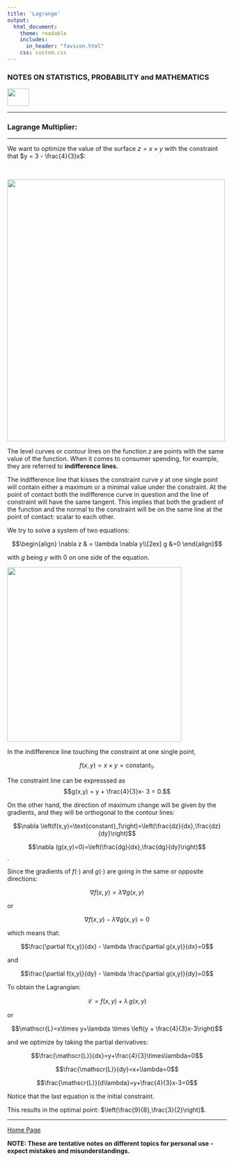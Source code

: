 ```yaml
---
title: 'Lagrange'
output: 
  html_document:
    theme: readable
    includes:
      in_header: "favicon.html" 
    css: custom.css
---
```



### **NOTES ON STATISTICS, PROBABILITY and MATHEMATICS**

<a href="http://rinterested.github.io/statistics/index.html">
<img HEIGHT="40" WIDTH="50" src="logo.PNG"></a>

---

### Lagrange Multiplier:

---

We want to optimize the value of the surface $z = x \times y$ with the constraint that $y = 3 - \frac{4}{3}x$:

<br>

<img height="600" width="500" src="https://cloud.githubusercontent.com/assets/9312897/16436652/97b580c2-3d6d-11e6-8629-6bd9fe82e52a.png">

The level curves or contour lines on the function $z$ are points with the same value of the function. When it comes to consumer spending, for example, they are referred to **indifference lines.**

The indifference line that kisses the constraint curve $y$ at one single point will contain either a maximum or a minimal value under the constraint. At the point of contact both the indifference curve in question and the line of constraint will have the same tangent. This implies that both the gradient of the function and the normal to the constraint will be on the same line at the point of contact: scalar to each other.

We try to solve a system of two equations:

$$\begin{align}
\nabla z & = \lambda \nabla y\\[2ex]
g &=0
\end{align}$$

with $g$ being $y$ with $0$ on one side of the equation.

<img height="400" width="400" src="https://cloud.githubusercontent.com/assets/9312897/16436796/e7642c62-3d6e-11e6-926a-a83ed3130cdc.png">

In the indifference line touching the constraint at one single point, 

$$f(x,y) = x\times y = \text{constant}_1.$$

The constraint line can be expresssed as $$g(x,y) = y + \frac{4}{3}x- 3 = 0.$$

On the other hand, the direction of maximum change will be given by the gradients, and they will be orthogonal to the contour lines:

$$\nabla \left(f(x,y)=\text{constant}_1\right)=\left(\frac{dz}{dx},\frac{dz}{dy}\right)$$

$$\nabla (g(x,y)=0)=\left(\frac{dg}{dx},\frac{dg}{dy}\right)$$.

Since the gradients of $f(\cdot)$ and $g(\cdot)$ are going in the same or opposite directions:

$$\nabla f(x,y) = \lambda \nabla g(x,y)$$

or

$$\nabla f(x,y) - \lambda \nabla g(x,y)= 0$$

which means that:

$$\frac{\partial f(x,y)}{dx} - \lambda \frac{\partial g(x,y)}{dx}=0$$

and

$$\frac{\partial f(x,y)}{dy} - \lambda \frac{\partial g(x,y)}{dy}=0$$

To obtain the Lagrangian:

$$\mathscr{L}=f(x,y)+\lambda \,g(x,y)$$

or

$$\mathscr{L}=x\times y+\lambda \times  \left(y + \frac{4}{3}x-3\right)$$

and we optimize by taking the partial derivatives:

$$\frac{\mathscr{L}}{dx}=y+\frac{4}{3}\times\lambda=0$$

$$\frac{\mathscr{L}}{dy}=x+\lambda=0$$

$$\frac{\mathscr{L}}{d\lambda}=y+\frac{4}{3}x-3=0$$

Notice that the last equation is the initial constraint.

This results in the optimal point: $\left(\frac{9}{8},\frac{3}{2}\right)$.


---
<a href="http://rinterested.github.io/statistics/index.html">Home Page</a>

**NOTE: These are tentative notes on different topics for personal use - expect mistakes and misunderstandings.**
